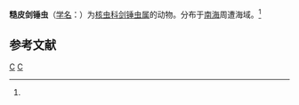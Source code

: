 {{Speciesbox
| genus = Xiphatractus
| species = trachyphloius
| authority = (Chen et tan, 1989)<ref name='id9082'>{{cite web| url =http://www.bioinfo.cn/db05/BjdwSpecies.php?action=view&id=9082| title =糙皮剑锤虫| work =《中国动物物种编目数据库》| publisher =中国科学院微生物研究所| author =中国科学院动物研究所| accessdate =2009-04-16| deadurl =yes| archiveurl =https://web.archive.org/web/20160305003824/http://www.bioinfo.cn/db05/BjdwSpecies.php?action=view&id=9082| archivedate =2016-03-05}}</ref>
}}

'''糙皮剑锤虫'''（[[学名|学名]]：{{lang|la|''Xiphatractus trachyphloius''}}）为[[核虫科|核虫科]][[剑锤虫属|剑锤虫属]]的动物。分布于[[南海|南海]]周遭海域。<ref name='id9082'/>

== 参考文献 ==
{{reflist}}

{{Taxonbar}}

[[Category:1989年描述的动物|C]]
[[Category:剑锤虫属|C]]


{{放射虫小作品}}